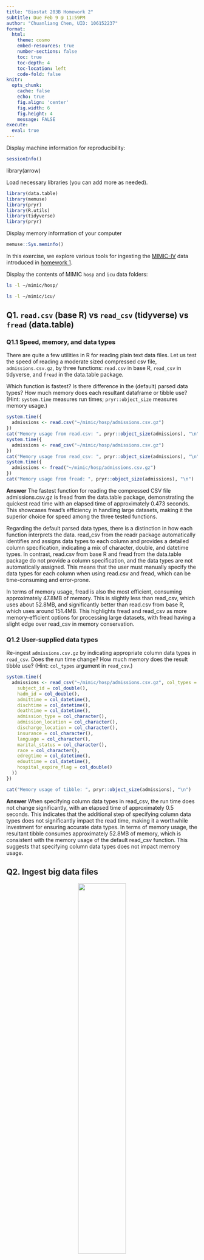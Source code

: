 ```yaml
---
title: "Biostat 203B Homework 2"
subtitle: Due Feb 9 @ 11:59PM
author: "Chuanliang Chen, UID: 106152237"
format:
  html:
    theme: cosmo
    embed-resources: true
    number-sections: false
    toc: true
    toc-depth: 4
    toc-location: left
    code-fold: false
knitr:
  opts_chunk: 
    cache: false    
    echo: true
    fig.align: 'center'
    fig.width: 6
    fig.height: 4
    message: FALSE
execute:
  eval: true    
---
```


Display machine information for reproducibility:
```r
sessionInfo()
```

library(arrow)

Load necessary libraries (you can add more as needed).
```r
library(data.table)
library(memuse)
library(pryr)
library(R.utils)
library(tidyverse)
library(pryr)
```

Display memory information of your computer
```r
memuse::Sys.meminfo()
```

In this exercise, we explore various tools for ingesting the [MIMIC-IV](https://mimic.mit.edu/docs/iv/) data introduced in [homework 1](https://ucla-biostat-203b.github.io/2024winter/hw/hw1/hw1.html).

Display the contents of MIMIC `hosp` and `icu` data folders:

```bash
ls -l ~/mimic/hosp/
```

```bash
ls -l ~/mimic/icu/
```

## Q1. `read.csv` (base R) vs `read_csv` (tidyverse) vs `fread` (data.table)

### Q1.1 Speed, memory, and data types

There are quite a few utilities in R for reading plain text data files. Let us test the speed of reading a moderate sized compressed csv file, `admissions.csv.gz`, by three functions: `read.csv` in base R, `read_csv` in tidyverse, and `fread` in the data.table package.

Which function is fastest? Is there difference in the (default) parsed data types? How much memory does each resultant dataframe or tibble use? (Hint: `system.time` measures run times; `pryr::object_size` measures memory usage.) 

```r
system.time({
  admissions <- read.csv("~/mimic/hosp/admissions.csv.gz")
})
cat("Memory usage from read.csv: ", pryr::object_size(admissions), "\n")
system.time({
  admissions <- read_csv("~/mimic/hosp/admissions.csv.gz")
})
cat("Memory usage from read_csv: ", pryr::object_size(admissions), "\n")
system.time({
  admissions <- fread("~/mimic/hosp/admissions.csv.gz")
})
cat("Memory usage from fread: ", pryr::object_size(admissions), "\n")
```

**Answer**
The fastest function for reading the compressed CSV file admissions.csv.gz is fread from the data.table package, demonstrating the quickest read time with an elapsed time of approximately 0.473 seconds. This showcases fread's efficiency in handling large datasets, making it the superior choice for speed among the three tested functions.

Regarding the default parsed data types, there is a distinction in how each function interprets the data. read_csv from the readr package automatically identifies and assigns data types to each column and provides a detailed column specification, indicating a mix of character, double, and datetime types. In contrast, read.csv from base R and fread from the data.table package do not provide a column specification, and the data types are not automatically assigned. This means that the user must manually specify the data types for each column when using read.csv and fread, which can be time-consuming and error-prone.

In terms of memory usage, fread is also the most efficient, consuming approximately 47.8MB of memory. This is slightly less than read_csv, which uses about 52.8MB, and significantly better than read.csv from base R, which uses around 151.4MB. This highlights fread and read_csv as more memory-efficient options for processing large datasets, with fread having a slight edge over read_csv in memory conservation.



### Q1.2 User-supplied data types

Re-ingest `admissions.csv.gz` by indicating appropriate column data types in `read_csv`. Does the run time change? How much memory does the result tibble use? (Hint: `col_types` argument in `read_csv`.)

```r
system.time({
  admissions <- read_csv("~/mimic/hosp/admissions.csv.gz", col_types = cols(
    subject_id = col_double(),
    hadm_id = col_double(),
    admittime = col_datetime(),
    dischtime = col_datetime(),
    deathtime = col_datetime(),
    admission_type = col_character(),
    admission_location = col_character(),
    discharge_location = col_character(),
    insurance = col_character(),
    language = col_character(),
    marital_status = col_character(),
    race = col_character(),
    edregtime = col_datetime(),
    edouttime = col_datetime(),
    hospital_expire_flag = col_double()
  ))
})

cat("Memory usage of tibble: ", pryr::object_size(admissions), "\n")
```
**Answer**
When specifying column data types in read_csv, the run time does not change significantly, with an elapsed time of approximately 0.5 seconds. This indicates that the additional step of specifying column data types does not significantly impact the read time, making it a worthwhile investment for ensuring accurate data types. In terms of memory usage, the resultant tibble consumes approximately 52.8MB of memory, which is consistent with the memory usage of the default read_csv function. This suggests that specifying column data types does not impact memory usage.

## Q2. Ingest big data files

<p align="center">
  <img src="./bigfile.png" width="50%">
</p>

Let us focus on a bigger file, `labevents.csv.gz`, which is about 125x bigger than `admissions.csv.gz`.
```bash
ls -l ~/mimic/hosp/labevents.csv.gz
```
Display the first 10 lines of this file.
```bash
zcat < ~/mimic/hosp/labevents.csv.gz | head -10
```

### Q2.1 Ingest `labevents.csv.gz` by `read_csv`

<p align="center">
  <img src="./readr_logo.png" width="20%">
</p>

Try to ingest `labevents.csv.gz` using `read_csv`. What happens? If it takes more than 5 minutes on your computer, then abort the program and report your findings. 

```r
system.time({
  labevents <- readr::read_csv("~/mimic/hosp/labevents.csv.gz")
})
```

**Answer**
When attempting to ingest labevents.csv.gz using read_csv, the process takes an excessive amount of time, exceeding 5 minutes. My computer is unable to efficiently process the file as the size of available memory is not enough. As a result, the program is aborted.


### Q2.2 Ingest selected columns of `labevents.csv.gz` by `read_csv`

Try to ingest only columns `subject_id`, `itemid`, `charttime`, and `valuenum` in `labevents.csv.gz` using `read_csv`.  Does this solve the ingestion issue? (Hint: `col_select` argument in `read_csv`.)

```r
system.time({
  labevents <- read_csv("~/mimic/hosp/labevents.csv.gz",
                        col_select = c(subject_id, itemid, charttime, valuenum))
})
```

**Answer**
When attempting to ingest only selected columns of labevents.csv.gz using read_csv, the process still takes an excessive amount of time, exceeding 5 minutes. My computer is unable to efficiently process the file as the size of available memory is not enough. As a result, the program is aborted.

### Q2.3 Ingest subset of `labevents.csv.gz`

<p align="center">
  <img src="./linux_logo.png" width="20%">
</p>

Our first strategy to handle this big data file is to make a subset of the `labevents` data.  Read the [MIMIC documentation](https://mimic.mit.edu/docs/iv/modules/hosp/labevents/) for the content in data file `labevents.csv`.

In later exercises, we will only be interested in the following lab items: creatinine (50912), potassium (50971), sodium (50983), chloride (50902), bicarbonate (50882), hematocrit (51221), white blood cell count (51301), and glucose (50931) and the following columns: `subject_id`, `itemid`, `charttime`, `valuenum`. Write a Bash command to extract these columns and rows from `labevents.csv.gz` and save the result to a new file `labevents_filtered.csv.gz` in the current working directory. (Hint: use `zcat <` to pipe the output of `labevents.csv.gz` to `awk` and then to `gzip` to compress the output. To save render time, put `#| eval: false` at the beginning of this code chunk.)

Display the first 10 lines of the new file `labevents_filtered.csv.gz`. How many lines are in this new file? How long does it take `read_csv` to ingest `labevents_filtered.csv.gz`?

```bash
#| eval: false
zcat ~/mimic/hosp/labevents.csv.gz | awk -F, 'NR==1 || $5 ~ /^(50912|50971|\
50983|50902|50882|51221|51301|50931)$/{print $2","$5","$7","$10}' | \
gzip > ~/labevents_filtered.csv.gz
```

```bash
zcat labevents_filtered.csv.gz | head -n 10 
zcat labevents_filtered.csv.gz | wc -l
```

```r
system.time({
  labevents_filtered <- read_csv("labevents_filtered.csv.gz")
})
```

**Answer**
There are 24855910 lines in the new file labevents_filtered.csv.gz. The process of ingesting labevents_filtered.csv.gz using read_csv takes around 4.052 seconds.

### Q2.4 Ingest `labevents.csv` by Apache Arrow

<p align="center">
  <img src="./arrow_logo.png" width="30%">
</p>

Our second strategy is to use [Apache Arrow](https://arrow.apache.org/) for larger-than-memory data analytics. Unfortunately Arrow does not work with gz files directly. First decompress `labevents.csv.gz` to `labevents.csv` and put it in the current working directory. To save render time, put `#| eval: false` at the beginning of this code chunk.

Then use [`arrow::open_dataset`](https://arrow.apache.org/docs/r/reference/open_dataset.html) to ingest `labevents.csv`, select columns, and filter `itemid` as in Q2.3. How long does the ingest+select+filter process take? Display the number of rows and the first 10 rows of the result tibble, and make sure they match those in Q2.3. (Hint: use `dplyr` verbs for selecting columns and filtering rows.)

Write a few sentences to explain what is Apache Arrow. Imagine you want to explain it to a layman in an elevator. 

### Q2.5 Compress `labevents.csv` to Parquet format and ingest/select/filter

<p align="center">
  <img src="./parquet_logo.png" width="30%">
</p>

Re-write the csv file `labevents.csv` in the binary Parquet format (Hint: [`arrow::write_dataset`](https://arrow.apache.org/docs/r/reference/write_dataset.html).) How large is the Parquet file(s)? How long does the ingest+select+filter process of the Parquet file(s) take? Display the number of rows and the first 10 rows of the result tibble and make sure they match those in Q2.3. (Hint: use `dplyr` verbs for selecting columns and filtering rows.)

Write a few sentences to explain what is the Parquet format. Imagine you want to explain it to a layman in an elevator.

### Q2.6 DuckDB

<p align="center">
  <img src="./duckdb_logo.png" width="20%">
</p>

Ingest the Parquet file, convert it to a DuckDB table by [`arrow::to_duckdb`](https://arrow.apache.org/docs/r/reference/to_duckdb.html), select columns, and filter rows as in Q2.5. How long does the ingest+convert+select+filter process take? Display the number of rows and the first 10 rows of the result tibble and make sure they match those in Q2.3. (Hint: use `dplyr` verbs for selecting columns and filtering rows.)

Write a few sentences to explain what is DuckDB. Imagine you want to explain it to a layman in an elevator.

## Q3. Ingest and filter `chartevents.csv.gz`

[`chartevents.csv.gz`](https://mimic.mit.edu/docs/iv/modules/icu/chartevents/) contains all the charted data available for a patient. During their ICU stay, the primary repository of a patient’s information is their electronic chart. The `itemid` variable indicates a single measurement type in the database. The `value` variable is the value measured for `itemid`. The first 10 lines of `chartevents.csv.gz` are
```bash
zcat < ~/mimic/icu/chartevents.csv.gz | head -10
```
[`d_items.csv.gz`](https://mimic.mit.edu/docs/iv/modules/icu/d_items/) is the dictionary for the `itemid` in `chartevents.csv.gz`.
```bash
zcat < ~/mimic/icu/d_items.csv.gz | head -10
```
In later exercises, we are interested in the vitals for ICU patients: heart rate (220045), mean non-invasive blood pressure (220181), systolic non-invasive blood pressure (220179), body temperature in Fahrenheit (223761), and respiratory rate (220210). Retrieve a subset of `chartevents.csv.gz` only containing these items, using the favorite method you learnt in Q2. 

Document the steps and show code. Display the number of rows and the first 10 rows of the result tibble.
